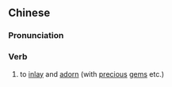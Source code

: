 {{also|嵌饰}}
==Chinese==
{{zh-forms|s=嵌饰}}

===Pronunciation===
{{zh-pron
|m=嵌shì
|c=ham3 sik1
|cat=v
}}

===Verb===
{{zh-verb}}

# {{lb|zh|literary}} to [[inlay]] and [[adorn]] (with [[precious]] [[gems]] etc.)